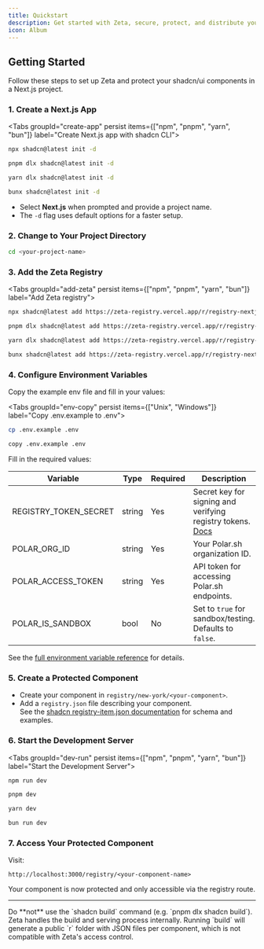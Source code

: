 ```yaml
---
title: Quickstart
description: Get started with Zeta, secure, protect, and distribute your shadcn/ui components.
icon: Album
---
```


## Getting Started

Follow these steps to set up Zeta and protect your shadcn/ui components in a Next.js project.

### 1. Create a Next.js App

<Tabs groupId="create-app" persist items={["npm", "pnpm", "yarn", "bun"]} label="Create Next.js app with shadcn CLI">
```bash tab="npm"
npx shadcn@latest init -d
```
```bash tab="pnpm"
pnpm dlx shadcn@latest init -d
```
```bash tab="yarn"
yarn dlx shadcn@latest init -d
```
```bash tab="bun"
bunx shadcn@latest init -d
```
</Tabs>

- Select **Next.js** when prompted and provide a project name.
- The `-d` flag uses default options for a faster setup.

### 2. Change to Your Project Directory

```bash
cd <your-project-name>
```

### 3. Add the Zeta Registry

<Tabs groupId="add-zeta" persist items={["npm", "pnpm", "yarn", "bun"]} label="Add Zeta registry">
```bash tab="npm"
npx shadcn@latest add https://zeta-registry.vercel.app/r/registry-nextjs.json
```
```bash tab="pnpm"
pnpm dlx shadcn@latest add https://zeta-registry.vercel.app/r/registry-nextjs.json
```
```bash tab="yarn"
yarn dlx shadcn@latest add https://zeta-registry.vercel.app/r/registry-nextjs.json
```
```bash tab="bun"
bunx shadcn@latest add https://zeta-registry.vercel.app/r/registry-nextjs.json
```
</Tabs>

### 4. Configure Environment Variables

Copy the example env file and fill in your values:

<Tabs groupId="env-copy" persist items={["Unix", "Windows"]} label="Copy .env.example to .env">
```bash tab="Unix"
cp .env.example .env
```
```sh tab="Windows"
copy .env.example .env
```
</Tabs>

Fill in the required values:

| Variable                | Type   | Required | Description                                                                 |
|-------------------------|--------|----------|-----------------------------------------------------------------------------|
| REGISTRY_TOKEN_SECRET   | string | Yes      | Secret key for signing and verifying registry tokens. [Docs](https://nextjs.org/docs/app/guides/authentication#1-generating-a-secret-key) |
| POLAR_ORG_ID            | string | Yes      | Your Polar.sh organization ID.                                              |
| POLAR_ACCESS_TOKEN      | string | Yes      | API token for accessing Polar.sh endpoints.                                 |
| POLAR_IS_SANDBOX        | bool   | No       | Set to `true` for sandbox/testing. Defaults to `false`.                     |

See the [full environment variable reference](/docs/configuration/env) for details.

### 5. Create a Protected Component

- Create your component in `registry/new-york/<your-component>`.
- Add a `registry.json` file describing your component.  
  See the [shadcn registry-item.json documentation](https://ui.shadcn.com/docs/registry/registry-item-json) for schema and examples.

### 6. Start the Development Server

<Tabs groupId="dev-run" persist items={["npm", "pnpm", "yarn", "bun"]} label="Start the Development Server">
```bash tab="npm"
npm run dev
```
```bash tab="pnpm"
pnpm dev
```
```bash tab="yarn"
yarn dev
```
```bash tab="bun"
bun run dev
```
</Tabs>

### 7. Access Your Protected Component

Visit:  
```
http://localhost:3000/registry/<your-component-name>
```
Your component is now protected and only accessible via the registry route.

---

<Callout title="Important">
Do **not** use the `shadcn build` command (e.g. `pnpm dlx shadcn build`).  
Zeta handles the build and serving process internally. Running `build` will generate a public `r` folder with JSON files per component, which is not compatible with Zeta's access control.
</Callout>
